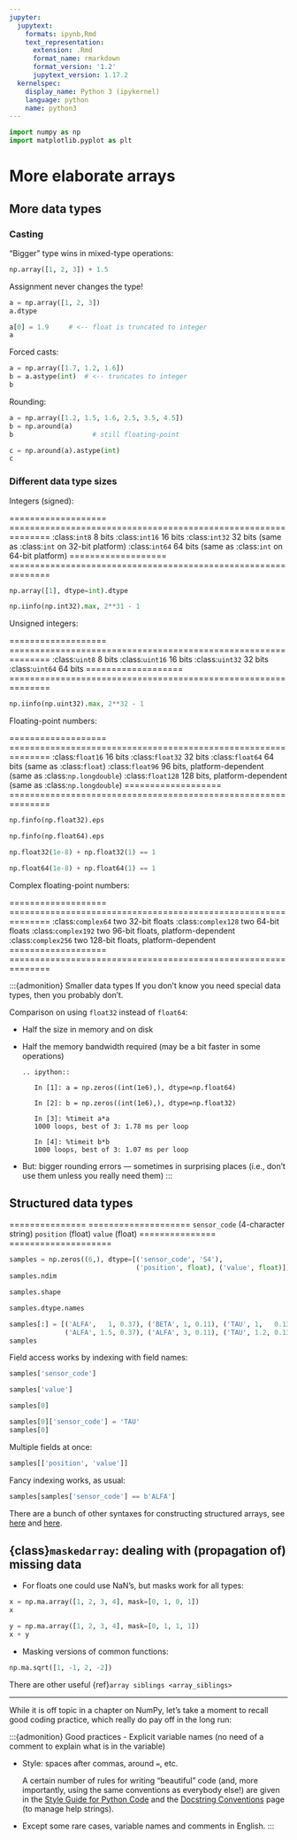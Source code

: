 ```yaml
---
jupyter:
  jupytext:
    formats: ipynb,Rmd
    text_representation:
      extension: .Rmd
      format_name: rmarkdown
      format_version: '1.2'
      jupytext_version: 1.17.2
  kernelspec:
    display_name: Python 3 (ipykernel)
    language: python
    name: python3
---
```


```python
import numpy as np
import matplotlib.pyplot as plt
```

# More elaborate arrays

## More data types

### Casting

"Bigger" type wins in mixed-type operations:

```python
np.array([1, 2, 3]) + 1.5
```

Assignment never changes the type!

```python
a = np.array([1, 2, 3])
a.dtype
```

```python
a[0] = 1.9     # <-- float is truncated to integer
a
```

Forced casts:

```python
a = np.array([1.7, 1.2, 1.6])
b = a.astype(int)  # <-- truncates to integer
b
```

Rounding:

```python
a = np.array([1.2, 1.5, 1.6, 2.5, 3.5, 4.5])
b = np.around(a)
b                    # still floating-point
```

```python
c = np.around(a).astype(int)
c
```

### Different data type sizes

Integers (signed):

=================== ==============================================================
:class:`int8`        8 bits
:class:`int16`       16 bits
:class:`int32`       32 bits (same as :class:`int` on 32-bit platform)
:class:`int64`       64 bits (same as :class:`int` on 64-bit platform)
=================== ==============================================================

```python
np.array([1], dtype=int).dtype
```

```python
np.iinfo(np.int32).max, 2**31 - 1
```

Unsigned integers:

=================== ==============================================================
:class:`uint8`       8 bits
:class:`uint16`      16 bits
:class:`uint32`      32 bits
:class:`uint64`      64 bits
=================== ==============================================================

```python
np.iinfo(np.uint32).max, 2**32 - 1
```

Floating-point numbers:

=================== ==============================================================
:class:`float16`     16 bits
:class:`float32`     32 bits
:class:`float64`     64 bits (same as :class:`float`)
:class:`float96`     96 bits, platform-dependent (same as :class:`np.longdouble`)
:class:`float128`    128 bits, platform-dependent (same as :class:`np.longdouble`)
=================== ==============================================================

```python
np.finfo(np.float32).eps
```

```python
np.finfo(np.float64).eps
```

```python
np.float32(1e-8) + np.float32(1) == 1
```

```python
np.float64(1e-8) + np.float64(1) == 1
```

Complex floating-point numbers:

=================== ==============================================================
:class:`complex64`   two 32-bit floats
:class:`complex128`  two 64-bit floats
:class:`complex192`  two 96-bit floats, platform-dependent
:class:`complex256`  two 128-bit floats, platform-dependent
=================== ==============================================================

:::{admonition} Smaller data types
If you don't know you need special data types, then you probably don't.

Comparison on using `float32` instead of `float64`:

- Half the size in memory and on disk

- Half the memory bandwidth required (may be a bit faster in some operations)

  ```eval-rst
  .. ipython::

     In [1]: a = np.zeros((int(1e6),), dtype=np.float64)

     In [2]: b = np.zeros((int(1e6),), dtype=np.float32)

     In [3]: %timeit a*a
     1000 loops, best of 3: 1.78 ms per loop

     In [4]: %timeit b*b
     1000 loops, best of 3: 1.07 ms per loop
  ```

- But: bigger rounding errors --- sometimes in surprising places
  (i.e., don't use them unless you really need them)
:::

## Structured data types

=============== ====================
``sensor_code``  (4-character string)
``position``     (float)
``value``        (float)
=============== ====================

```python
samples = np.zeros((6,), dtype=[('sensor_code', 'S4'),
                                ('position', float), ('value', float)])
samples.ndim
```

```python
samples.shape
```

```python
samples.dtype.names
```

```python
samples[:] = [('ALFA',   1, 0.37), ('BETA', 1, 0.11), ('TAU', 1,   0.13),
              ('ALFA', 1.5, 0.37), ('ALFA', 3, 0.11), ('TAU', 1.2, 0.13)]
samples
```

Field access works by indexing with field names:

```python
samples['sensor_code']
```

```python
samples['value']
```

```python
samples[0]
```

```python
samples[0]['sensor_code'] = 'TAU'
samples[0]
```

Multiple fields at once:

```python
samples[['position', 'value']]
```

Fancy indexing works, as usual:

```python
samples[samples['sensor_code'] == b'ALFA']
```

:::{note}
There are a bunch of other syntaxes for constructing structured
arrays, see [here](https://numpy.org/doc/stable/user/basics.rec.html)
and [here](https://numpy.org/doc/stable/reference/arrays.dtypes.html#specifying-and-constructing-data-types).
:::

## {class}`maskedarray`: dealing with (propagation of) missing data

- For floats one could use NaN's, but masks work for all types:

```python
x = np.ma.array([1, 2, 3, 4], mask=[0, 1, 0, 1])
x
```

```python
y = np.ma.array([1, 2, 3, 4], mask=[0, 1, 1, 1])
x + y
```

- Masking versions of common functions:

```python
np.ma.sqrt([1, -1, 2, -2])
```

:::{note}
There are other useful {ref}`array siblings <array_siblings>`
:::

______________________________________________________________________

While it is off topic in a chapter on NumPy, let's take a moment to
recall good coding practice, which really do pay off in the long run:

:::{admonition} Good practices
- Explicit variable names (no need of a comment to explain what is in
  the variable)

- Style: spaces after commas, around `=`, etc.

  A certain number of rules for writing "beautiful" code (and, more
  importantly, using the same conventions as everybody else!) are
  given in the [Style Guide for Python Code](https://peps.python.org/pep-0008) and the [Docstring
  Conventions](https://peps.python.org/pep-0257) page (to
  manage help strings).

- Except some rare cases, variable names and comments in English.
:::
